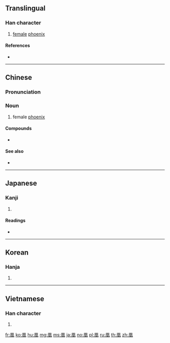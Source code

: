 ==Translingual==

===Han character===
{{Han char|rn=16|rad=几|as=09|sn=11|four=77210|canj=HNHAG|ids=⿵⺇皇}}

# [[female]] [[phoenix]]

====References====
* {{Han ref|kx=0134.270|dkj=01784|dj=0300.130|hdz=10278.100|uh=51F0|ud=20976|bh=B0C4|bd=45252}}

----

==Chinese==
{{zh-forms}}

===Pronunciation===
{{zh-pron
|m=huáng
|c=wong4
|mn=qz,tw,xm,zz:hông
|mc=y
|oc=y
|ma=
|cat=n
}}

===Noun===
{{zh-noun}}

# female [[phoenix]]

====Compounds====
* {{zh-l|鳳凰|phoenix}}

====See also====
* {{zh-l|鳳|male phoenix}}

----

==Japanese==

===Kanji===
{{ja-kanji|grade=|rs=几09}}

# {{defn|lang=ja|sort=几09}}

====Readings====
* {{ja-readings|on=[[こう]] (kō), [[おう]] (ō)|kun=[[おおとり]] (ootori)}}

----

==Korean==

===Hanja===
{{ko-hanja|hangeul=황|rv=hwang|mr=hwang}}

# {{defn|lang=ko|sort=几09}}

----

==Vietnamese==

===Han character===
{{vi-hantu|[[hoàng]]|rs=几09}}

# {{defn|lang=vi|sort=几09}}

[[fr:凰]]
[[ko:凰]]
[[hu:凰]]
[[mg:凰]]
[[ms:凰]]
[[ja:凰]]
[[no:凰]]
[[pl:凰]]
[[ru:凰]]
[[th:凰]]
[[zh:凰]]